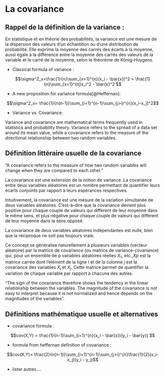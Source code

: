 # La covariance 

## Rappel de la définition de la variance :

En statistique et en théorie des probabilités, la variance est une mesure de la dispersion des valeurs d'un échantillon ou d'une distribution de probabilité. Elle exprime la moyenne des carrés des écarts à la moyenne, aussi égale à la différence entre la moyenne des carrés des valeurs de la variable et le carré de la moyenne, selon le théorème de König-Huygens. 

- Classical formula of variance  : 

$$\sigma^2_x=\frac{1}{n}\sum_{x=1}^{n}(x_i - \bar{x})^2 = \frac{1}{n}\sum_{x=1}^{n}x_i^2 - \bar{x}^2 $$

- A new proposition for variance formula[@Heffernan]: 

$$\sigma^2_x= \frac{1}{n(n-1)}\sum_{i=1}^{n-1}\sum_{j>i}^{n}(x_i-x_j)^2$$

- Variance vs. Covariance: 

Variance and covariance are mathematical terms frequently used in statistics and probability theory. Variance refers to the spread of a data set around its mean value, while a covariance refers to the measure of the directional relationship between two random variables.

## Définition littéraire usuelle de la covariance 

"A covariance refers to the measure of how two random variables will change when they are compared to each other."

La covariance est une extension de la notion de variance.  La covariance entre deux variables aléatoires est un nombre permettant de quantifier leurs écarts conjoints par rapport à leurs espérances respectives.

Intuitivement, la covariance est une mesure de la variation simultanée de deux variables aléatoires. C'est-à-dire que la covariance devient plus positive pour chaque couple de valeurs qui diffèrent de leur moyenne dans le même sens, et plus négative pour chaque couple de valeurs qui diffèrent de leur moyenne dans le sens opposé.

La covariance de deux variables aléatoires indépendantes est nulle, bien que la réciproque ne soit pas toujours vraie.

Ce concept se généralise naturellement à plusieurs variables (vecteur aléatoire) par la matrice de covariance (ou matrice de variance-covariance) qui, pour un ensemble de p variables aléatoires réelles $X_1$, etc.,$Xp$ est la matrice carrée dont l'élément de la ligne i et de la colonne j est la covariance des variables $X_i$ et $X_j$. Cette matrice permet de quantifier la variation de chaque variable par rapport à chacune des autres.

"The sign of the covariance therefore shows the tendency in the linear relationship between the variables. The magnitude of the covariance is not easy to interpret because it is not normalized and hence depends on the magnitudes of the variables". 

## Définitions mathématique usuelle et alternatives

- covariance formula :

$$cov(X,Y) = \frac{1}{n-1}\sum_{i=1}^{n}(x_i - \bar{x})(y_i - \bar{y}) $$

- formula from heffernan definition of covariance : 

$$cov(X,Y)= \frac{2}{n(n-1)}\sum_{i=1}^{n-1}\sum_{j>i}^{n}\frac{1}{2}(x_i-x_j)(y_i - y_j)$$

- lister autres ...
